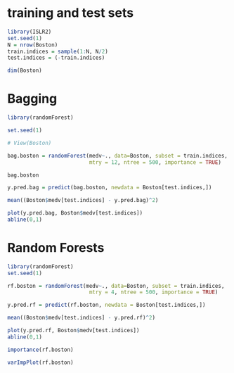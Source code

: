 
# training and test sets
```r
library(ISLR2)
set.seed(1)
N = nrow(Boston)
train.indices = sample(1:N, N/2)
test.indices = (-train.indices)

dim(Boston)
```



# Bagging
```r

library(randomForest)

set.seed(1)

# View(Boston)

bag.boston = randomForest(medv~., data=Boston, subset = train.indices,
                          mtry = 12, ntree = 500, importance = TRUE)

bag.boston
```
```r
y.pred.bag = predict(bag.boston, newdata = Boston[test.indices,])

mean((Boston$medv[test.indices] - y.pred.bag)^2)

plot(y.pred.bag, Boston$medv[test.indices])
abline(0,1)
```

# Random Forests

```r
library(randomForest)
set.seed(1)

rf.boston = randomForest(medv~., data=Boston, subset = train.indices,
                          mtry = 4, ntree = 500, importance = TRUE)

```

```r
y.pred.rf = predict(rf.boston, newdata = Boston[test.indices,])

mean((Boston$medv[test.indices] - y.pred.rf)^2)

plot(y.pred.rf, Boston$medv[test.indices])
abline(0,1)
```

```r
importance(rf.boston)
```
```r
varImpPlot(rf.boston)
```

















